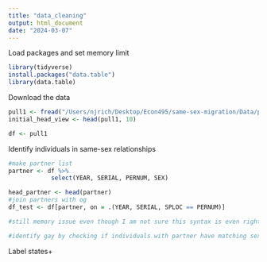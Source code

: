 ```yaml
---
title: "data_cleaning"
output: html_document
date: "2024-03-07"
---
```

Load packages and set memory limit
```r

library(tidyverse)
install.packages("data.table")
library(data.table)
```

Download the data
```r
pull1 <- fread("/Users/njrich/Desktop/Econ495/same-sex-migration/Data/pull1/pull1.csv")
initial_head_view <- head(pull1, 10)

df <- pull1
```

Identify individuals in same-sex relationships
```r
#make partner list
partner <- df %>%
            select(YEAR, SERIAL, PERNUM, SEX)

head_partner <- head(partner)
#join partners with og
df_test <- df[partner, on = .(YEAR, SERIAL, SPLOC == PERNUM)]

#still memory issue even though I am not sure this syntax is even right

#identify gay by checking if individuals with partner have matching sex of partner
```

Label states+
```r

```